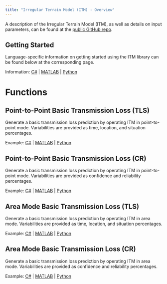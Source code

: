 ```yaml
---
title: "Irregular Terrain Model (ITM) - Overview"
---
```


A description of the Irregular Terrain Model (ITM), as well as details on input parameters, can be found at the [public GitHub repo](https://github.com/NTIA/itm).

## Getting Started

Language-specific information on getting started using the ITM library can be found below at the corresponding page.

Information: [C#](ITM-(.NET)#overview) | [MATLAB](ITM-(MATLAB)#overview) | [Python](ITM-(Python)#overview)

# Functions

## Point-to-Point Basic Transmission Loss (TLS)

Generate a basic transmission loss prediction by operating ITM in point-to-point mode.  Variabilities are provided as time, location, and situation percentages.

Example: [C#](ITM-(.NET)#point-to-point-basic-transmission-loss-tls) | [MATLAB](ITM-(MATLAB)#point-to-point-basic-transmission-loss-tls) | [Python](ITM-(Python)#site-specific-basic-transmission-loss-tls)

## Point-to-Point Basic Transmission Loss (CR)

Generate a basic transmission loss prediction by operating ITM in point-to-point mode.  Variabilities are provided as confidence and reliability percentages.

Example: [C#](ITM-(.NET)#point-to-point-basic-transmission-loss-cr) | [MATLAB](ITM-(MATLAB)#point-to-point-basic-transmission-loss-cr) | [Python](ITM-(Python)#site-specific-basic-transmission-loss-cr)

## Area Mode Basic Transmission Loss (TLS)

Generate a basic transmission loss prediction by operating ITM in area mode.  Variabilities are provided as time, location, and situation percentages.

Example: [C#](ITM-(.NET)#area-mode-basic-transmission-loss-tls) | [MATLAB](ITM-(MATLAB)#area-mode-basic-transmission-loss-tls) | [Python](ITM-(Python)#area-mode-basic-transmission-loss-tls)

## Area Mode Basic Transmission Loss (CR)

Generate a basic transmission loss prediction by operating ITM in area mode.  Variabilities are provided as confidence and reliability percentages.

Example: [C#](ITM-(.NET)#area-mode-basic-transmission-loss-cr) | [MATLAB](ITM-(MATLAB)#area-mode-basic-transmission-loss-cr) | [Python](ITM-(Python)#area-mode-basic-transmission-loss-cr)